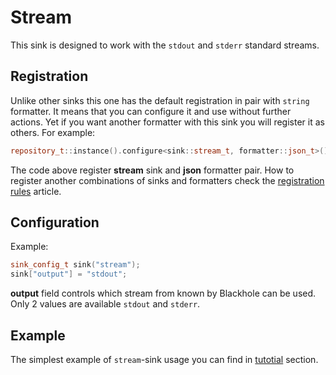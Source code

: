 # Stream
This sink is designed to work with the `stdout` and `stderr` standard streams.

## Registration
Unlike other sinks this one has the default registration in pair with `string`
formatter. It means that you can configure it and use without further actions.
Yet if you want another formatter with this sink you will register it as others.
For example:

~~~ cpp
repository_t::instance().configure<sink::stream_t, formatter::json_t>();
~~~

The code above register **stream** sink and **json** formatter pair. How to
register another combinations of sinks and formatters check the
[registration rules]() article.

## Configuration

Example:

~~~ cpp
sink_config_t sink("stream");
sink["output"] = "stdout";
~~~

**output** field controls which stream from known by Blackhole can be used.
Only 2 values are available `stdout` and `stderr`.

## Example

The simplest example of `stream`-sink usage you can find in [tutotial]()
section.

